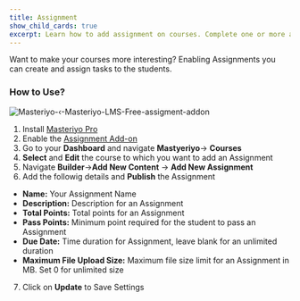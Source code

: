 ```yaml
---
title: Assignment
show_child_cards: true
excerpt: Learn how to add assignment on courses. Complete one or more assignment on masteriyo courses.
---
```


Want to make your courses more interesting? Enabling Assignments you can create and assign tasks to the students.


### How to Use?

![Masteriyo-‹-Masteriyo-LMS-Free-assigment-addon](https://user-images.githubusercontent.com/24367265/202430124-e1c5aa92-2909-43be-86ea-1e22afad8df9.png)

1. Install [Masteriyo Pro](https://docs.masteriyo.com/getting-started/installation#installing-masteriyo-lms-pro-version)
2. Enable the [Assignment Add-on](https://docs.masteriyo.com/premium-addons/install-masteriyo-premium-addons)
3. Go to your  **Dashboard** and navigate **Mastyeriyo**-> **Courses**
4. **Select** and **Edit** the course to which you want to add an Assignment
5. Navigate **Builder**->**Add New Content** -> **Add New Assignment**
6. Add the followig details and **Publish** the Assignment

- **Name:** Your Assignment Name 
- **Description:** Description for an Assignment
- **Total Points:** Total points for an Assignment
- **Pass Points:** Minimum point required for the student to pass an Assignment
- **Due Date:** Time duration for Assignment, leave blank for an unlimited duration
- **Maximum File Upload Size:** Maximum file size limit for an Assignment in MB. Set 0 for unlimited size

7. Click on **Update** to Save Settings

